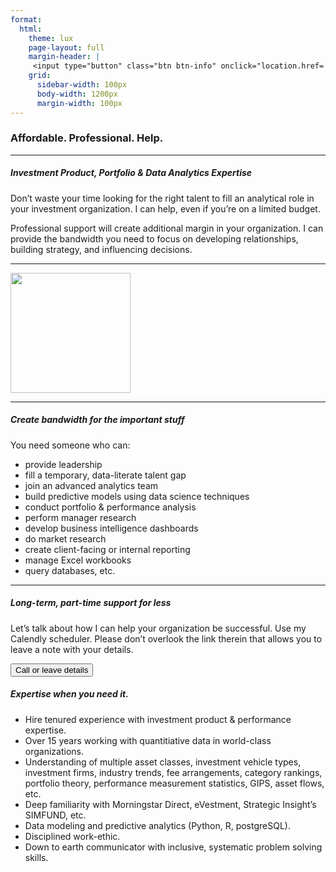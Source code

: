 ```yaml
---
format:
  html:
    theme: lux
    page-layout: full
    margin-header: |
     <input type="button" class="btn btn-info" onclick="location.href='https://calendly.com/brian-davidhizar/30min';" value="Call / leave details">
    grid:
      sidebar-width: 100px
      body-width: 1200px
      margin-width: 100px
---
```


### Affordable. Professional. Help.
***
##### Investment Product, Portfolio & Data Analytics Expertise

Don't waste your time looking for the right talent to fill an analytical role in your investment organization. I can help, even if you're on a limited budget.

Professional support will create additional margin in your organization. I can provide the bandwidth you need to focus on developing relationships, building strategy, and influencing decisions.

***

![](pexels-alex-andrews-1203808.jpg){fig-align="center" height=2in}

***

##### Create bandwidth for the important stuff

You need someone who can:

* provide leadership
* fill a temporary, data-literate talent gap
* join an advanced analytics team
* build predictive models using data science techniques
* conduct portfolio & performance analysis
* perform manager research
* develop business intelligence dashboards
* do market research
* create client-facing or internal reporting
* manage Excel workbooks
* query databases, etc.

***

##### Long-term, part-time support for less

Let's talk about how I can help your organization be successful.  Use my Calendly scheduler.  Please don't overlook the link therein that allows you to leave a note with your details.   

<i class="bi bi-calendar-week-fill" ></i> <input type="button" class="btn btn-info" onclick="location.href='https://calendly.com/brian-davidhizar/30min';" value="Call or leave details">

##### Expertise when you need it.

* Hire tenured experience with investment product & performance expertise.
* Over 15 years working with quantitiative data in world-class organizations.
* Understanding of multiple asset classes, investment vehicle types, investment firms, industry trends, fee arrangements, category rankings, portfolio theory, performance measurement statistics, GIPS, asset flows, etc.
* Deep familiarity with Morningstar Direct, eVestment, Strategic Insight's SIMFUND, etc.
* Data modeling and predictive analytics (Python, R, postgreSQL).
* Disciplined work-ethic.
* Down to earth communicator with inclusive, systematic problem solving skills.



